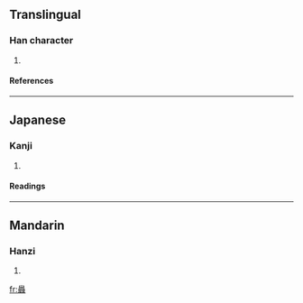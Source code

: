 ==Translingual==
===Han character===
{{Han char|rn=85|rad=水|as=23|sn=27|four=2623<sub>2</sub>|canj=竹水竹水水 (HEHEE)}}
# {{defn|Han|sort=水23}}
====References====
{{Han ref|kx=0664.200|dkj=18834|dj=1073.090|hdz=31798.100|uh=7065|ud=28773|bh=F9A3|bd=63907}}

----
==Japanese==
===Kanji===
{{ja-kanji|grade=|rs=水23}}
# {{defn|Japanese}} 
====Readings====
{{ja-readings|on=[[しゅん]] (shun), [[じゅん]] (jun), [[せん]] (sen)|kun=[[たくさんのいずみ]] (takusannoizumi)}}

----
==Mandarin==
===Hanzi===
{{cmn-hanzi|pin=[[xún]] ([[xun2]])|wg=hsün<sup>2</sup>}}
# {{defn|Mandarin}}

[[fr:灥]]